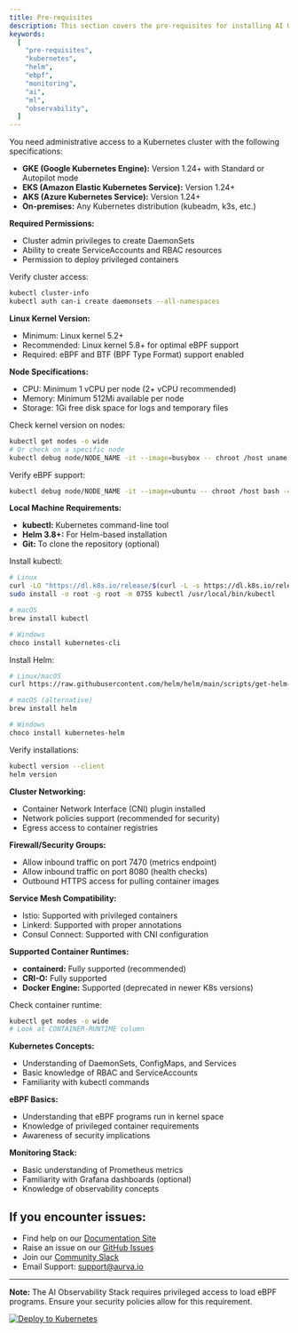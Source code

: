 ```yaml
---
title: Pre-requisites
description: This section covers the pre-requisites for installing AI Observability Stack for AI agents and ML workloads in Kubernetes.
keywords:
  [
    "pre-requisites",
    "kubernetes",
    "helm",
    "ebpf",
    "monitoring",
    "ai",
    "ml",
    "observability",
  ]
---
```



<Step>
<StepItem title="Kubernetes Cluster Access">

You need administrative access to a Kubernetes cluster with the following specifications:

- **GKE (Google Kubernetes Engine):** Version 1.24+ with Standard or Autopilot mode
- **EKS (Amazon Elastic Kubernetes Service):** Version 1.24+
- **AKS (Azure Kubernetes Service):** Version 1.24+
- **On-premises:** Any Kubernetes distribution (kubeadm, k3s, etc.)

**Required Permissions:**

- Cluster admin privileges to create DaemonSets
- Ability to create ServiceAccounts and RBAC resources
- Permission to deploy privileged containers

Verify cluster access:

```bash
kubectl cluster-info
kubectl auth can-i create daemonsets --all-namespaces
```

</StepItem>

<StepItem title="Node Requirements">

**Linux Kernel Version:**

- Minimum: Linux kernel 5.2+
- Recommended: Linux kernel 5.8+ for optimal eBPF support
- Required: eBPF and BTF (BPF Type Format) support enabled

**Node Specifications:**

- CPU: Minimum 1 vCPU per node (2+ vCPU recommended)
- Memory: Minimum 512Mi available per node
- Storage: 1Gi free disk space for logs and temporary files

Check kernel version on nodes:

```bash
kubectl get nodes -o wide
# Or check on a specific node
kubectl debug node/NODE_NAME -it --image=busybox -- chroot /host uname -r
```

Verify eBPF support:

```bash
kubectl debug node/NODE_NAME -it --image=ubuntu -- chroot /host bash -c "ls /sys/kernel/btf/vmlinux"
```

</StepItem>

<StepItem title="Required Tools">

**Local Machine Requirements:**

- **kubectl:** Kubernetes command-line tool
- **Helm 3.8+:** For Helm-based installation
- **Git:** To clone the repository (optional)

Install kubectl:

```bash
# Linux
curl -LO "https://dl.k8s.io/release/$(curl -L -s https://dl.k8s.io/release/stable.txt)/bin/linux/amd64/kubectl"
sudo install -o root -g root -m 0755 kubectl /usr/local/bin/kubectl

# macOS
brew install kubectl

# Windows
choco install kubernetes-cli
```

Install Helm:

```bash
# Linux/macOS
curl https://raw.githubusercontent.com/helm/helm/main/scripts/get-helm-3 | bash

# macOS (alternative)
brew install helm

# Windows
choco install kubernetes-helm
```

Verify installations:

```bash
kubectl version --client
helm version
```

</StepItem>

<StepItem title="Network Requirements">

**Cluster Networking:**

- Container Network Interface (CNI) plugin installed
- Network policies support (recommended for security)
- Egress access to container registries

**Firewall/Security Groups:**

- Allow inbound traffic on port 7470 (metrics endpoint)
- Allow inbound traffic on port 8080 (health checks)
- Outbound HTTPS access for pulling container images

**Service Mesh Compatibility:**

- Istio: Supported with privileged containers
- Linkerd: Supported with proper annotations
- Consul Connect: Supported with CNI configuration

</StepItem>

<StepItem title="Container Runtime">

**Supported Container Runtimes:**

- **containerd:** Fully supported (recommended)
- **CRI-O:** Fully supported
- **Docker Engine:** Supported (deprecated in newer K8s versions)

Check container runtime:

```bash
kubectl get nodes -o wide
# Look at CONTAINER-RUNTIME column
```

</StepItem>

<StepItem title="Required Knowledge">

**Kubernetes Concepts:**

- Understanding of DaemonSets, ConfigMaps, and Services
- Basic knowledge of RBAC and ServiceAccounts
- Familiarity with kubectl commands

**eBPF Basics:**

- Understanding that eBPF programs run in kernel space
- Knowledge of privileged container requirements
- Awareness of security implications

**Monitoring Stack:**

- Basic understanding of Prometheus metrics
- Familiarity with Grafana dashboards (optional)
- Knowledge of observability concepts

</StepItem>
</Step>


## If you encounter issues:

- Find help on our [Documentation Site](https://ai.staging.aurva.io)
- Raise an issue on our [GitHub Issues](https://github.com/aurva-io/ai-observability-stack/issues)
- Join our [Community Slack](https://join.slack.com/t/av-ai-observability/shared_invite/zt-24000000000000000000000000000000)
- Email Support: support@aurva.io

---

**Note:** The AI Observability Stack requires privileged access to load eBPF programs. Ensure your security policies allow for this requirement.

[![Deploy to Kubernetes](https://img.shields.io/badge/Deploy%20to-Kubernetes-326CE5?style=for-the-badge&logo=kubernetes)](https://github.com/aurva-io/ai-observability-stack)

